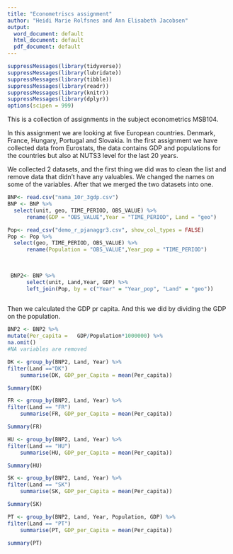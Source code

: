 ```yaml
---
title: "Econometriscs assignment"
author: "Heidi Marie Rolfsnes and Ann Elisabeth Jacobsen"
output:
  word_document: default
  html_document: default
  pdf_document: default
---
```


```r
suppressMessages(library(tidyverse))
suppressMessages(library(lubridate))
suppressMessages(library(tibble))
suppressMessages(library(readr))
suppressMessages(library(knitr))
suppressMessages(library(dplyr))
options(scipen = 999)

```

This is a collection of assignments in the subject econometrics MSB104.

In this assignment we are looking at five European countries. Denmark, France, Hungary, Portugal and Slovakia. 
In the first assignment we have collected data from Eurostats, the data contains GDP and populations for the countries but also at NUTS3 level for the last 20 years. 

We collected 2 datasets, and the first thing we did was to clean the list and remove data that didn’t have any valuables. We changed the names on some of the variables. 
After that we merged the two datasets into one.


```r
BNP<- read.csv("nama_10r_3gdp.csv")
BNP <- BNP %>% 
  select(unit, geo, TIME_PERIOD, OBS_VALUE) %>%
      rename(GDP = "OBS_VALUE",Year = "TIME_PERIOD", Land = "geo") 
```

```r
Pop<- read_csv("demo_r_pjanaggr3.csv", show_col_types = FALSE)
Pop <- Pop %>% 
  select(geo, TIME_PERIOD, OBS_VALUE) %>%
      rename(Population = "OBS_VALUE",Year_pop = "TIME_PERIOD") 
 
  
```

```r
 BNP2<- BNP %>%
      select(unit, Land,Year, GDP) %>%
      left_join(Pop, by = c("Year" = "Year_pop", "Land" = "geo"))
     
```

Then we calculated the GDP pr capita. And this we did by dividing the GDP on the population. 

```r
BNP2 <- BNP2 %>%
mutate(Per_capita =   GDP/Population*1000000) %>%
na.omit()
#NA variables are removed
```



```r
DK <- group_by(BNP2, Land, Year) %>%
filter(Land =="DK")
	summarise(DK, GDP_per_Capita = mean(Per_capita))
```

```r
Summary(DK)
```

```r
FR <- group_by(BNP2, Land, Year) %>%
filter(Land == "FR")
	summarise(FR, GDP_per_Capita = mean(Per_capita))
```
```r
Summary(FR)
```

```r
HU <- group_by(BNP2, Land, Year) %>%
filter(Land == "HU")
	summarise(HU, GDP_per_Capita = mean(Per_capita))
```
```r
Summary(HU)
```

```r
SK <- group_by(BNP2, Land, Year) %>%
filter(Land == "SK")
	summarise(SK, GDP_per_Capita = mean(Per_capita))
```
```r
Summary(SK)
```

```r
PT <- group_by(BNP2, Land, Year, Population, GDP) %>%
filter(Land == "PT")
	summarise(PT, GDP_per_Capita = mean(Per_capita))
```

```r
summary(PT)
```




